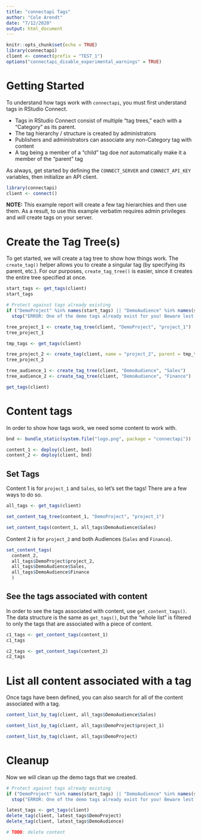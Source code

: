 ```yaml
---
title: "connectapi Tags"
author: "Cole Arendt"
date: "7/12/2020"
output: html_document
---
```


```r
knitr::opts_chunk$set(echo = TRUE)
library(connectapi)
client <- connect(prefix = "TEST_1")
options("connectapi_disable_experimental_warnings" = TRUE)
```

# Getting Started

To understand how tags work with `connectapi`, you must first understand tags in
RStudio Connect.

- Tags in RStudio Connect consist of multiple "tag trees," each with a "Category"
as its parent.
- The tag hierarchy / structure is created by administrators
- Publishers and administrators can associate any non-Category tag with content
- A tag being a member of a "child" tag doe _not_ automatically make it a member
of the "parent" tag

As always, get started by defining the `CONNECT_SERVER` and `CONNECT_API_KEY`
variables, then initialize an API client.

```r
library(connectapi)
client <- connect()
```

**NOTE:** This example report will create a few tag hierarchies and then use
them. As a result, to use this example verbatim requires admin privileges and
_will_ create tags on your server.

# Create the Tag Tree(s)

To get started, we will create a tag tree to show how things work. The
`create_tag()` helper allows you to create a singular tag (by specifying its
parent, etc.). For our purposes, `create_tag_tree()` is easier, since it
creates the entire tree specified at once.

```r
start_tags <- get_tags(client)
start_tags
```

```r
# Protect against tags already existing
if ("DemoProject" %in% names(start_tags) || "DemoAudience" %in% names(start_tags))
  stop("ERROR: One of the demo tags already exist for you! Beware lest they be deleted by this demo")
```

```r
tree_project_1 <- create_tag_tree(client, "DemoProject", "project_1")
tree_project_1

tmp_tags <- get_tags(client)

tree_project_2 <- create_tag(client, name = "project_2", parent = tmp_tags$DemoProject)
tree_project_2

tree_audience_1 <- create_tag_tree(client, "DemoAudience", "Sales")
tree_audience_2 <- create_tag_tree(client, "DemoAudience", "Finance")

get_tags(client)
```

# Content tags

In order to show how tags work, we need some content to work with.

```r
bnd <- bundle_static(system.file("logo.png", package = "connectapi"))

content_1 <- deploy(client, bnd)
content_2 <- deploy(client, bnd)
```

## Set Tags

Content 1 is for `project_1` and `Sales`, so let's set the tags!
There are a few ways to do so.

```r
all_tags <- get_tags(client)

set_content_tag_tree(content_1, "DemoProject", "project_1")

set_content_tags(content_1, all_tags$DemoAudience$Sales)
```
Content 2 is for `project_2` and both Audiences (`Sales` and `Finance`).

```r
set_content_tags(
  content_2, 
  all_tags$DemoProject$project_2, 
  all_tags$DemoAudience$Sales,
  all_tags$DemoAudience$Finance
  )
```

## See the tags associated with content

In order to see the tags associated with content, use `get_content_tags()`.
The data structure is the same as `get_tags()`, but the "whole list" is filtered
to only the tags that are associated with a piece of content.

```r
c1_tags <- get_content_tags(content_1)
c1_tags

c2_tags <- get_content_tags(content_2)
c2_tags
```

# List all content associated with a tag

Once tags have been defined, you can also search for all of the content
associated with a tag. 

```r
content_list_by_tag(client, all_tags$DemoAudience$Sales)

content_list_by_tag(client, all_tags$DemoProject$project_1)

content_list_by_tag(client, all_tags$DemoProject)
```

# Cleanup

Now we will clean up the demo tags that we created.

```r
# Protect against tags already existing
if ("DemoProject" %in% names(start_tags) || "DemoAudience" %in% names(start_tags))
  stop("ERROR: One of the demo tags already exist for you! Beware lest they be deleted by this demo")

latest_tags <- get_tags(client)
delete_tag(client, latest_tags$DemoProject)
delete_tag(client, latest_tags$DemoAudience)

# TODO: delete content
```


